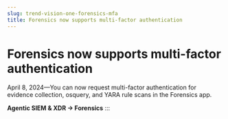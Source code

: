 ```yaml
---
slug: trend-vision-one-forensics-mfa
title: Forensics now supports multi-factor authentication
---
```

# Forensics now supports multi-factor authentication

April 8, 2024—You can now request multi-factor authentication for evidence collection, osquery, and YARA rule scans in the Forensics app.

**Agentic SIEM & XDR → Forensics**
:::
